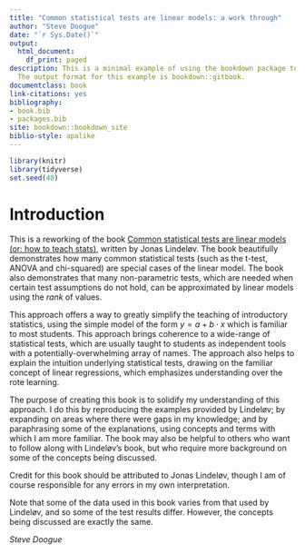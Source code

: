```yaml
--- 
title: "Common statistical tests are linear models: a work through"
author: "Steve Doogue"
date: "`r Sys.Date()`"
output:
  html_document:
    df_print: paged
description: This is a minimal example of using the bookdown package to write a book.
  The output format for this example is bookdown::gitbook.
documentclass: book
link-citations: yes
bibliography:
- book.bib
- packages.bib
site: bookdown::bookdown_site
biblio-style: apalike
---
```


```r
library(knitr)
library(tidyverse)
set.seed(40)
```

# Introduction

This is a reworking of the book [Common statistical tests are linear models (or: how to teach stats)](https://lindeloev.github.io/tests-as-linear/), written by Jonas Lindeløv. The book beautifully demonstrates how many common statistical tests (such as the t-test, ANOVA and chi-squared) are special cases of the linear model. The book also demonstrates that many non-parametric tests, which are needed when certain test assumptions do not hold, can be approximated by linear models using the _rank_ of values. 

This approach offers a way to greatly simplify the teaching of introductory statistics, using the simple model of the form $y = a + b \cdot x$ which is familiar to most students. This approach brings coherence to a wide-range of statistical tests, which are usually taught to students as independent tools with a potentially-overwhelming array of names. The approach also helps to explain the intuition underlying statistical tests, drawing on the familiar concept of linear regressions, which emphasizes understanding over the rote learning.

The purpose of creating this book is to solidify my understanding of this approach. I do this by reproducing the examples provided by Lindeløv; by expanding on areas where there were gaps in my knowledge; and by paraphrasing some of the explanations, using concepts and terms with which I am more familiar. The book may also be helpful to others who want to follow along with Lindeløv's book, but who require more background on some of the concepts being discussed. 

Credit for this book should be attributed to Jonas Lindeløv, though I am of course responsible for any errors in my own interpretation.   

Note that some of the data used in this book varies from that used by Lindeløv, and so some of the test results differ. However, the concepts being discussed are exactly the same.


_Steve Doogue_
